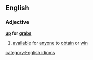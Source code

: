 ==English==
===Adjective===
'''[[up]] for [[grab]]s'''
# [[available]] for [[anyone]] to [[obtain]] or [[win]]
[[category:English idioms]]